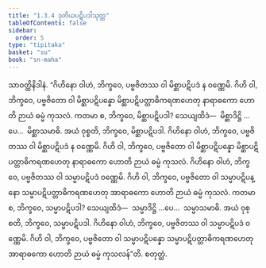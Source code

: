 ```yaml
---
title: "1.3.4 ဒုတိယပဋိပဒါသုတ္တ"
tableOfContents: false
sidebar:
  order: 5
type: "tipitaka"
basket: "su"
book: "sn-maha"
---
```



<DynamicBreadcrumb />

<Division number="24" book="sn-maha">

<Paragraph number="94" book="sn-maha">
သာဝတ္ထိနိဒါနံ. “ဂိဟိနော ဝါဟံ, ဘိက္ခဝေ, ပဗ္ဗဇိတဿ ဝါ မိစ္ဆာပဋိပဒံ န ဝဏ္ဏေမိ. ဂိဟိ ဝါ, ဘိက္ခဝေ, ပဗ္ဗဇိတော ဝါ မိစ္ဆာပဋိပန္နော မိစ္ဆာပဋိပတ္တာဓိကရဏဟေတု နာရာဓကော ဟောတိ ဉာယံ ဓမ္မံ ကုသလံ.
</Paragraph>

<Paragraph number="95" book="sn-maha">
ကတမာ စ, ဘိက္ခဝေ, မိစ္ဆာပဋိပဒါ? သေယျထိဒံ—  မိစ္ဆာဒိဋ္ဌိ …ပေ…  မိစ္ဆာသမာဓိ. အယံ ဝုစ္စတိ, ဘိက္ခဝေ, မိစ္ဆာပဋိပဒါ. ဂိဟိနော ဝါဟံ, ဘိက္ခဝေ, ပဗ္ဗဇိတဿ ဝါ မိစ္ဆာပဋိပဒံ န ဝဏ္ဏေမိ. ဂိဟိ ဝါ, ဘိက္ခဝေ, ပဗ္ဗဇိတော ဝါ မိစ္ဆာပဋိပန္နော မိစ္ဆာပဋိပတ္တာဓိကရဏဟေတု နာရာဓကော ဟောတိ ဉာယံ ဓမ္မံ ကုသလံ.
</Paragraph>

<Paragraph number="96" book="sn-maha">
ဂိဟိနော ဝါဟံ, ဘိက္ခဝေ, ပဗ္ဗဇိတဿ ဝါ သမ္မာပဋိပဒံ ဝဏ္ဏေမိ. ဂိဟိ ဝါ, ဘိက္ခဝေ, ပဗ္ဗဇိတော ဝါ သမ္မာပဋိပန္နော သမ္မာပဋိပတ္တာဓိကရဏဟေတု အာရာဓကော ဟောတိ ဉာယံ ဓမ္မံ ကုသလံ. ကတမာ စ, ဘိက္ခဝေ, သမ္မာပဋိပဒါ? သေယျထိဒံ—  သမ္မာဒိဋ္ဌိ …ပေ…  သမ္မာသမာဓိ. အယံ ဝုစ္စတိ, ဘိက္ခဝေ, သမ္မာပဋိပဒါ. ဂိဟိနော ဝါဟံ, ဘိက္ခဝေ, ပဗ္ဗဇိတဿ ဝါ သမ္မာပဋိပဒံ ဝဏ္ဏေမိ. ဂိဟိ ဝါ, ဘိက္ခဝေ, ပဗ္ဗဇိတော ဝါ သမ္မာပဋိပန္နော သမ္မာပဋိပတ္တာဓိကရဏဟေတု အာရာဓကော ဟောတိ ဉာယံ ဓမ္မံ ကုသလန်”တိ.

</Paragraph>
</Division>

<Paragraph number="97" type="center" book="sn-maha">
စတုတ္ထံ.
</Paragraph>